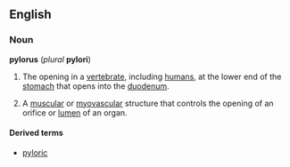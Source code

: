 {{wikipedia}}
==English==
===Noun===
'''pylorus''' (''plural'' '''pylori''')

# {{anatomy}} The opening in a [[vertebrate]], including [[human]]s, at the lower end of the [[stomach]] that opens into the [[duodenum]].
# A [[muscular]] or [[myovascular]] structure that controls the opening of an orifice or [[lumen]] of an organ.

====Derived terms====
*[[pyloric]]